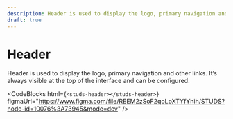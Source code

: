 ```yaml
---
description: Header is used to display the logo, primary navigation and other links. It’s always visible at the top of the interface and can be configured.
draft: true
---
```


# Header

<HeaderComponent
  htmlTag="studs-header"
  jsxTag="StudsHeader"
  version="Since 2.0"
  status="Draft"
  urlGithub="navigation/studs-header.ts"
  urlStrbook="studs-navigation-header--docs"
/>

Header is used to display the logo, primary navigation and other links. It’s always visible at the top of the interface and can be configured.

<ResizerFeatures>
  <studs-header></studs-header>
</ResizerFeatures>

<CodeBlocks
  html={`
  <studs-header></studs-header>
  `}
  figmaUrl="https://www.figma.com/file/REEM2zSoF2qoLpXTYfYhih/STUDS?node-id=10076%3A73945&mode=dev"
/>
